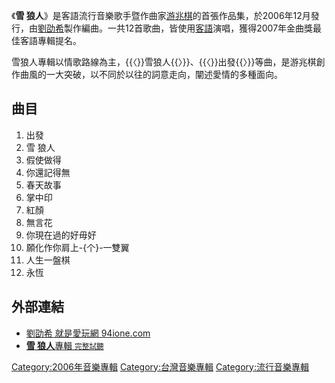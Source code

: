 {{Infobox Album  <!-- See Wikipedia:WikiProject_Albums -->
| Name		= 雪 狼人
| Type		= [[專輯|專輯]] 
| Artist	        = [[游兆棋|游兆棋]] 
| Cover		= 
| Released	= 2006年12月
| Recorded	= 
| Genre		= [[客語流行音樂|客語流行音樂]] 
| Length	= 
| Label		= 傳響樂坊
| Producer	= 劉劭希
| Reviews	= 
| Last album	= 
| This album	= 
| Next album	= 
}}

《'''雪 狼人'''》是客語流行音樂歌手暨作曲家[[游兆棋|游兆棋]]的首張作品集，於2006年12月發行，由[[劉劭希|劉劭希]]製作編曲。一共12首歌曲，皆使用[[客語|客語]]演唱，獲得2007年金曲獎最佳客語專輯提名。

雪狼人專輯以情歌路線為主，{{〈}}雪狼人{{〉}}、{{〈}}出發{{〉}}等曲，是游兆棋創作曲風的一大突破，以不同於以往的詞意走向，闡述愛情的多種面向。

==曲目==
#  出發
#  雪 狼人
#  假使做得
#  你還記得無
#  春天故事
#  掌中印
#  紅顏
#  無言花
#  你現在過的好毋好
#  願化作你肩上-{个}-一雙翼
#  人生一盤棋
#  永恆

==外部連結==
*[https://web.archive.org/web/20090121203004/http://www.94ione.com/ 劉劭希 就是愛玩網 94ione.com]
*[https://web.archive.org/web/20090129145719/http://94ione.com/snowwolf/snowwolf.html '''雪 狼人'''專輯 <small>完整試聽</small>]

[[Category:2006年音樂專輯|Category:2006年音樂專輯]]
[[Category:台灣音樂專輯|Category:台灣音樂專輯]]
[[Category:流行音樂專輯|Category:流行音樂專輯]]